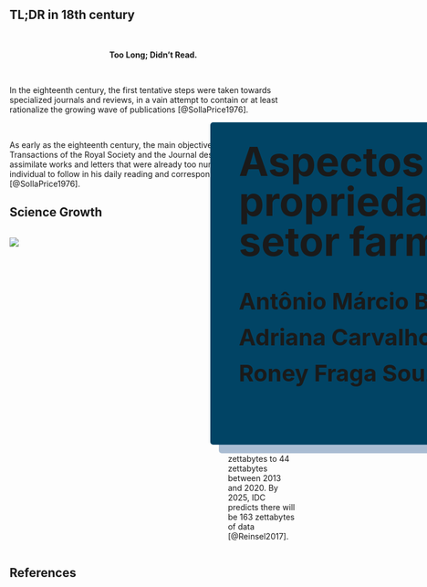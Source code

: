 
##  {#TitleSlide data-menu-title="TitleSlide" background-color="#303436" background-image="images/pharma-capa-2-v4.jpg" background-position="left" background-size="contain"}

::: {style="position: absolute; left: 580px; top: 280px; height: 525px; width: 1000px; background-color: #014465; padding: 20px; padding-left: 50px; box-shadow: 15px 15px 0px 0px #a9bcd2; border-radius: 5px;"}
[Aspectos econômicos da propriedade intelectual no setor farmacêutico]{style="font-size: 70px; font-weight: bold; line-height: 1em; margin: 0px"}

<!-- [no setor farmacêutico]{style="font-size: 50px; font-weight: bold; line-height: 1em; margin: 0px"} -->

<br>

[Antônio Márcio Buainain]{style="font-size: 40px; font-weight: bold;"} [ -- Unicamp]{style="font-size: 30px; font-weight: bold;"} 

[Adriana Carvalho de Pinto Vieira]{style="font-size: 40px; font-weight: bold;"} [ -- INCT]{style="font-size: 30px; font-weight: bold;"}

[Roney Fraga Souza]{style="font-size: 40px; font-weight: bold;"} [ -- UFMT]{style="font-size: 30px; font-weight: bold;"} 

:::

## TL;DR in 18th century

<br> <!-- espaço vertical -->

::: {style="text-align: center; font-weight: bold;"}
Too Long; Didn't Read.
:::

<br> 

In the eighteenth century, the first tentative steps were taken towards specialized journals and reviews, in a vain attempt to contain or at least rationalize the growing wave of publications [@SollaPrice1976].

<br> 

As early as the eighteenth century, the main objective of the Philosophical Transactions of the Royal Society and the Journal des Sçavans was to assimilate works and letters that were already too numerous for an individual to follow in his daily reading and correspondence [@SollaPrice1976].

## Science Growth {.smaller}

::: columns
::: {.column width="70%"}
![](images/bornmann2015.png)
:::

::: {.column width="30%"}
- @Bornmann2015
 - growth rates: 
   - from less than 1% up to the middle of the 18th century, 
   - to 2 to 3% up to the period between the two world wars, 
   - and 8 to 9% to 2010

- Patent growth

- The global data volume was predicted to grow exponentially from 4.4 zettabytes to 44 zettabytes between 2013 and 2020. By 2025, IDC predicts there will be 163 zettabytes of data [@Reinsel2017].
:::
:::

## References
